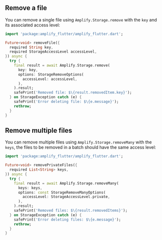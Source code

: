 ## Remove a file

You can remove a single file using `Amplify.Storage.remove` with the `key` and its associated access level:

```dart
import 'package:amplify_flutter/amplify_flutter.dart';

Future<void> removeFile({
  required String key,
  required StorageAccessLevel accessLevel,
}) async {
  try {
    final result = await Amplify.Storage.remove(
      key: key,
      options: StorageRemoveOptions(
        accessLevel: accessLevel,
      ),
    ).result;
    safePrint('Removed file: $\{result.removedItem.key}');
  } on StorageException catch (e) {
    safePrint('Error deleting file: $\{e.message}');
    rethrow;
  }
}
```

## Remove multiple files

You can remove multiple files using `Amplify.Storage.removeMany` with the `keys`, the files to be removed in a batch should have the same access level:

```dart
import 'package:amplify_flutter/amplify_flutter.dart';

Future<void> removePrivateFiles({
  required List<String> keys,
}) async {
  try {
    final result = await Amplify.Storage.removeMany(
      keys: keys,
      options: const StorageRemoveManyOptions(
        accessLevel: StorageAccessLevel.private,
      ),
    ).result;
    safePrint('Removed files: $\{result.removedItems}');
  } on StorageException catch (e) {
    safePrint('Error deleting files: $\{e.message}');
    rethrow;
  }
}
```
